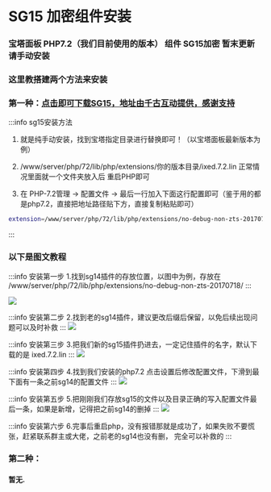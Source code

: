 #  SG15 加密组件安装

###  宝塔面板 PHP7.2（我们目前使用的版本） 组件 SG15加密 暂末更新 请手动安装

###  这里教搭建两个方法来安装

### 第一种：[点击即可下载SG15，地址由千古互动提供，感谢支持](https://www.phpencode.cn/up_down/20240616/ixed.7.2.lin)

:::info sg15安装方法

1. 就是纯手动安装，找到宝塔指定目录进行替换即可！（以宝塔面板最新版本为例）

2. /www/server/php/72/lib/php/extensions/你的版本目录/ixed.7.2.lin 正常情况里面就一个文件夹放入后 重启PHP即可

3. 在 PHP-7.2管理 -> 配置文件 -> 最后一行加入下面这行配置即可（鉴于用的都是php7.2，直接把地址路径贴下方，直接复制粘贴即可）

```bash showLineNumbers
extension=/www/server/php/72/lib/php/extensions/no-debug-non-zts-20170718/ixed.7.2.lin
```
   :::

### 以下是图文教程

:::info 安装第一步
1.找到sg14插件的存放位置，以图中为例，存放在
 /www/server/php/72/lib/php/extensions/no-debug-non-zts-20170718/
  :::

<a target="_blank" rel="noopener noreferrer">
<img  src="https://tk.illlt.com:759/aikanpro/docs//img/question/sg-01.jpg"   /> </a>

:::info 安装第二步
2.找到老的sg14插件，建议更改后缀后保留，以免后续出现问题可以及时补救
 :::
<a target="_blank" rel="noopener noreferrer">
<img  src="https://tk.illlt.com:759/aikanpro/docs//img/question/sg-02.jpg"   /> </a>

:::info 安装第三步
3.把我们新的sg15插件扔进去，一定记住插件的名字，默认下载的是 ixed.7.2.lin
 :::
<a target="_blank" rel="noopener noreferrer">
<img  src="https://tk.illlt.com:759/aikanpro/docs//img/question/sg-03.jpg"   /> </a>

:::info 安装第四步
4.找到我们安装的php7.2 点击设置后修改配置文件，下滑到最下面有一条之前sg14的配置文件
 :::
<a target="_blank" rel="noopener noreferrer">
<img  src="https://tk.illlt.com:759/aikanpro/docs//img/question/sg-04.jpg"   /> </a>

:::info 安装第五步
5.把刚刚我们存放sg15的文件以及目录正确的写入配置文件最后一条，如果是新增，记得把之前sg14的删掉
:::
<a target="_blank" rel="noopener noreferrer">
<img  src="https://tk.illlt.com:759/aikanpro/docs//img/question/sg-05.png"   /> </a>

:::info 安装第六步
6.完事后重启php，没有报错那就是成功了，如果失败不要慌张，赶紧联系群主或大佬，之前老的sg14也没有删， 完全可以补救的
 :::
### 第二种：
#### 暂无.



